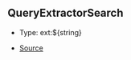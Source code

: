 ## QueryExtractorSearch

- Type: ext:\$\{string}

- [Source](https://github.com/Androz2091/discord-player/blob/72b264e/packages/discord-player/src/types/types.ts#L214)